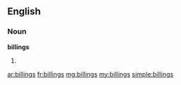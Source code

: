 ==English==

===Noun===
'''billings'''

# {{plural of|billing}}

[[ar:billings]]
[[fr:billings]]
[[mg:billings]]
[[my:billings]]
[[simple:billings]]